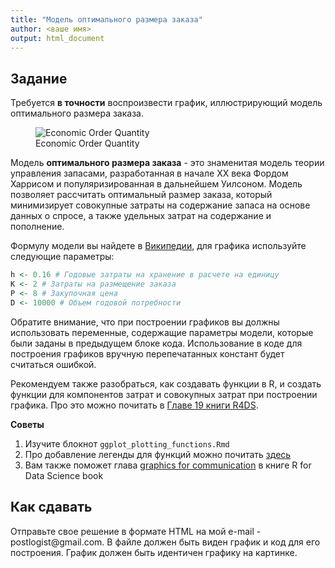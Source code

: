 ```yaml
---
title: "Модель оптимального размера заказа"
author: <ваше имя>
output: html_document
---
```


## Задание

Требуется **в точности** воспроизвести график, иллюстрирующий модель оптимального размера заказа.

![Economic Order Quantity](eoq.png)


Модель **оптимального размера заказа** - это знаменитая модель теории управления запасами, разработанная в начале XX века Фордом Харрисом и популяризированная в дальнейшем Уилсоном. Модель позволяет рассчитать оптимальный размер заказа, который минимизирует совокупные затраты на содержание запаса на основе данных о спросе, а также удельных затрат на содержание и пополнение. 

Формулу модели вы найдете в [Википедии](https://en.wikipedia.org/wiki/Economic_order_quantity), для графика используйте следующие параметры:

```r
h <- 0.16 # Годовые затраты на хранение в расчете на единицу
K <- 2 # Затраты на размещение заказа
P <- 8 # Закупочная цена
D <- 10000 # Объем годовой потребности
```

Обратите внимание, что при построении графиков вы должны использовать переменные, содержащие параметры модели, которые были заданы в предыдущем блоке кода.
Использование в коде для построения графиков вручную перепечатанных констант будет считаться ошибкой.

Рекомендуем также разобраться, как создавать функции в R, и создать функции для компонентов затрат и совокупных затрат при построении графика.
Про это можно почитать в [Главе 19 книги R4DS](https://r4ds.had.co.nz/functions.html).

**Советы**

  1. Изучите блокнот `ggplot_plotting_functions.Rmd`  
  2. Про добавление легенды для функций можно почитать [здесь](http://stackoverflow.com/questions/18060116/adding-legend-to-ggplot-when-lines-were-added-manually)  
  3. Вам также поможет глава [graphics for communication](http://r4ds.had.co.nz/graphics-for-communication.html) в книге R for Data Science book

## Как сдавать

Отправьте свое решение в формате HTML на мой e-mail - postlogist@gmail.com. В файле должен быть виден график и код для его построения. График должен быть идентичен графику на картинке.